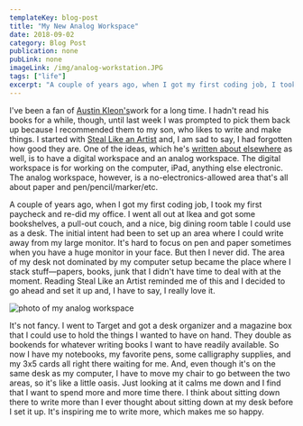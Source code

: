 ```yaml
---
templateKey: blog-post
title: "My New Analog Workspace"
date: 2018-09-02
category: Blog Post
publication: none
pubLink: none
imageLink: /img/analog-workstation.JPG
tags: ["life"]
excerpt: "A couple of years ago, when I got my first coding job, I took my first paycheck and re-did my office. I went all out at Ikea and got some bookshelves, a pull-out couch, and a nice, big dining room table I could use as a desk. The initial intent had been to set up an area where I could write away from my large monitor. But then I never did."
---
```

I've been a fan of [Austin Kleon's](https://austinkleon.com/)work for a long time. I hadn't read his books for a while, though, until last week I was prompted to pick them back up because I recommended them to my son, who likes to write and make things. I started with [Steal Like an Artist](https://austinkleon.com/steal/) and, I am sad to say, I had forgotten how good they are.  One of the ideas, which he's [written about elsewhere](http://fromyourdesks.com/2011/05/19/austin-kleon/) as well, is to have a digital workspace and an analog workspace. The digital workspace is for working on the computer, iPad, anything else electronic. The analog workspace, however, is a no-electronics-allowed area that's all about paper and pen/pencil/marker/etc. 

A couple of years ago, when I got my first coding job, I took my first paycheck and re-did my office. I went all out at Ikea and got some bookshelves, a pull-out couch, and a nice, big dining room table I could use as a desk. The initial intent had been to set up an area where I could write away from my large monitor. It's hard to focus on pen and paper sometimes when you have a huge monitor in your face. But then I never did. The area of my desk not dominated by my computer setup became the place where I stack stuff—papers, books, junk that I didn't have time to deal with at the moment. Reading Steal Like an Artist reminded me of this and I decided to go ahead and set it up and, I have to say, I really love it.

![photo of my analog workspace](/img/analog-workstation.JPG)

It's not fancy. I went to Target and got a desk organizer and a magazine box that I could use to hold the things I wanted to have on hand. They double as bookends for whatever writing books I want to have readily available. So now I have my notebooks, my favorite pens, some calligraphy supplies, and my 3x5 cards all right there waiting for me. And, even though it's on the same desk as my computer, I have to move my chair to go between the two areas, so it's like a little oasis. Just looking at it calms me down and I find that I want to spend more and more time there. I think about sitting down there to write more than I ever thought about sitting down at my desk before I set it up. It's inspiring me to write more, which makes me so happy.
